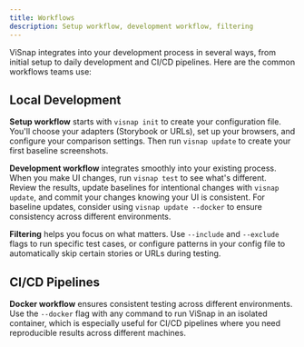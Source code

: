 ```yaml
---
title: Workflows
description: Setup workflow, development workflow, filtering
---
```


ViSnap integrates into your development process in several ways, from initial setup to daily development and CI/CD pipelines. Here are the common workflows teams use:

## Local Development

**Setup workflow** starts with `visnap init` to create your configuration file. You'll choose your adapters (Storybook or URLs), set up your browsers, and configure your comparison settings. Then run `visnap update` to create your first baseline screenshots.

**Development workflow** integrates smoothly into your existing process. When you make UI changes, run `visnap test` to see what's different. Review the results, update baselines for intentional changes with `visnap update`, and commit your changes knowing your UI is consistent. For baseline updates, consider using `visnap update --docker` to ensure consistency across different environments.

**Filtering** helps you focus on what matters. Use `--include` and `--exclude` flags to run specific test cases, or configure patterns in your config file to automatically skip certain stories or URLs during testing.

## CI/CD Pipelines

**Docker workflow** ensures consistent testing across different environments. Use the `--docker` flag with any command to run ViSnap in an isolated container, which is especially useful for CI/CD pipelines where you need reproducible results across different machines.
